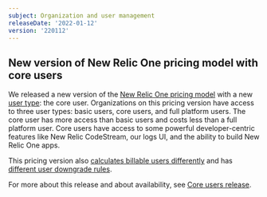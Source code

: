 ```yaml
---
subject: Organization and user management
releaseDate: '2022-01-12'
version: '220112'
---
```


## New version of New Relic One pricing model with core users

We released a new version of the [New Relic One pricing model](/docs/accounts/accounts-billing/new-relic-one-pricing-billing/new-relic-one-pricing-billing) with a new [user type](/docs/accounts/accounts-billing/new-relic-one-user-management/user-type): the core user. Organizations on this pricing version have access to three user types: basic users, core users, and full platform users. The core user has more access than basic users and costs less than a full platform user. Core users have access to some powerful developer-centric features like New Relic CodeStream, our logs UI, and the ability to build New Relic One apps.

This pricing version also [calculates billable users differently](/docs/accounts/accounts-billing/new-relic-one-pricing-billing/user-count-billing#user-count) and has [different user downgrade rules](/docs/accounts/accounts-billing/new-relic-one-pricing-billing/user-count-billing/#user-downgrade-rules).

For more about this release and about availability, see [Core users release](/docs/accounts/accounts-billing/new-relic-one-pricing-billing/core-users-release).
